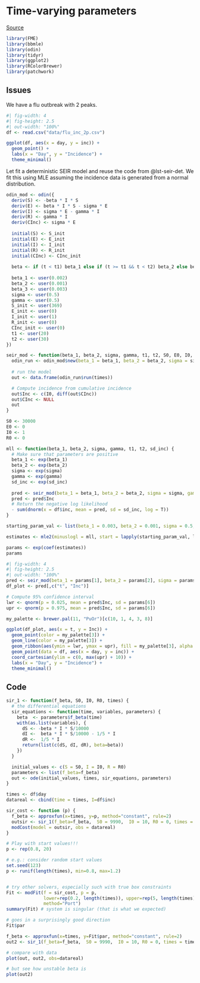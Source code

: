 # Time-varying parameters

[Source](https://stackoverflow.com/questions/67478946/in-r-fme-desolve-sir-fitting-time-varying-parameters)

```r
library(FME)
library(bbmle)
library(odin)
library(tidyr)
library(ggplot2)
library(RColorBrewer)
library(patchwork)
```

## Issues

We have a flu outbreak with 2 peaks.

```r
#| fig-width: 4
#| fig-height: 2.5
#| out-width: "100%"
df <- read.csv("data/flu_inc_2p.csv")

ggplot(df, aes(x = day, y = inc)) +
  geom_point() +
  labs(x = "Day", y = "Incidence") +
  theme_minimal()
```

Let fit a deterministic SEIR model and reuse the code from @lst-seir-det. We fit this using MLE assuming the incidence data is generated from a normal distribution.

```r
odin_mod <- odin({
  deriv(S) <- -beta * I * S
  deriv(E) <- beta * I * S - sigma * E
  deriv(I) <- sigma * E - gamma * I
  deriv(R) <- gamma * I
  deriv(CInc) <- sigma * E
  
  initial(S) <- S_init
  initial(E) <- E_init
  initial(I) <- I_init
  initial(R) <- R_init
  initial(CInc) <- CInc_init
  
  beta <- if (t < t1) beta_1 else if (t >= t1 && t < t2) beta_2 else beta_1
  
  beta_1 <- user(0.002)
  beta_2 <- user(0.001)
  beta_3 <- user(0.003)
  sigma <- user(0.5)
  gamma <- user(0.5)
  S_init <- user(369)
  E_init <- user(0)
  I_init <- user(1)
  R_init <- user(0)
  CInc_init <- user(0)
  t1 <- user(20)
  t2 <- user(30)
})

seir_mod <- function(beta_1, beta_2, sigma, gamma, t1, t2, S0, E0, I0, R0, times = 0:50) {
  odin_run <- odin_mod$new(beta_1 = beta_1, beta_2 = beta_2, sigma = sigma, gamma = gamma, t1 = t1, t2 = t2, S_init = S0, E_init = E0, I_init = I0, R_init = R0)
  
  # run the model
  out <- data.frame(odin_run$run(times))

  # Compute incidence from cumulative incidence
  out$Inc <- c(I0, diff(out$CInc))
  out$CInc <- NULL
  out
}

```

```r
S0 <- 30000
E0 <- 0
I0 <- 1
R0 <- 0

mll <- function(beta_1, beta_2, sigma, gamma, t1, t2, sd_inc) {
  # Make sure that parameters are positive
  beta_1 <- exp(beta_1)
  beta_2 <- exp(beta_2)
  sigma <- exp(sigma)
  gamma <- exp(gamma)
  sd_inc <- exp(sd_inc)
  
  pred <- seir_mod(beta_1 = beta_1, beta_2 = beta_2, sigma = sigma, gamma = gamma, t1 = t1, t2 = t2, S0 = S0, E0 = E0, I0 = I0, R0 = R0, times = 0:(length(df$inc) - 1))
  pred <- pred$Inc
  # Return the negative log likelihood
  - sum(dnorm(x = df$inc, mean = pred, sd = sd_inc, log = T))
}

starting_param_val <- list(beta_1 = 0.003, beta_2 = 0.001, sigma = 0.5, gamma = 0.5, t1 = 10, t2 = 15, sd_inc = 3)

estimates <- mle2(minuslogl = mll, start = lapply(starting_param_val, log), method = "Nelder-Mead")

params <- exp(coef(estimates))
params
```

```r
#| fig-width: 4
#| fig-height: 2.5
#| out-width: "100%"
pred <- seir_mod(beta_1 = params[1], beta_2 = params[2], sigma = params[3], gamma = params[4], t1 = params[5], t2 = params[6], S0 = S0, E0 = E0, I0 = I0, R0 = R0, times = df$day)
df_plot <- pred[,c("t", "Inc")]

# Compute 95% confidence interval
lwr <- qnorm(p = 0.025, mean = pred$Inc, sd = params[6])
upr <- qnorm(p = 0.975, mean = pred$Inc, sd = params[6])

my_palette <- brewer.pal(11, "PuOr")[c(10, 1, 4, 3, 8)]

ggplot(df_plot, aes(x = t, y = Inc)) +
  geom_point(color = my_palette[3]) +
  geom_line(color = my_palette[3]) +
  geom_ribbon(aes(ymin = lwr, ymax = upr), fill = my_palette[3], alpha = 0.15) +
  geom_point(data = df, aes(x = day, y = inc)) +
  coord_cartesian(ylim = c(0, max(upr) + 10)) +
  labs(x = "Day", y = "Incidence") +
  theme_minimal()
```

## Code

```r
sir_1 <- function(f_beta, S0, I0, R0, times) {
  # the differential equations
  sir_equations <- function(time, variables, parameters) {
    beta  <- parameters$f_beta(time)
    with(as.list(variables), {
      dS <- -beta * I * S/10000
      dI <-  beta * I * S/10000 - 1/5 * I
      dR <-  1/5 * I
      return(list(c(dS, dI, dR), beta=beta))
    })
  }

  initial_values <- c(S = S0, I = I0, R = R0)
  parameters <- list(f_beta=f_beta)
  out <- ode(initial_values, times, sir_equations, parameters)
}

times <- df$day
datareal <- cbind(time = times, I=df$inc)

sir_cost <- function (p) {
  f_beta <- approxfun(x=times, y=p, method="constant", rule=2)
  outsir <- sir_1(f_beta=f_beta,  S0 = 9990,  I0 = 10, R0 = 0, times = times)
  modCost(model = outsir, obs = datareal)
}

# Play with start values!!!
p <- rep(0.8, 20)

# e.g.: consider random start values
set.seed(123)
p <- runif(length(times), min=0.8, max=1.2)


# try other solvers, especially such with true box constraints
Fit <- modFit(f = sir_cost, p = p, 
              lower=rep(0.2, length(times)), upper=rep(5, length(times)), # box constraints
              method="Port")
summary(Fit) # system is singular (that is what we expected)

# goes in a surprisingly good direction
Fit$par

f_beta <- approxfun(x=times, y=Fit$par, method="constant", rule=2)
out2 <- sir_1(f_beta=f_beta,  S0 = 9990,  I0 = 10, R0 = 0, times = times)

# compare with data
plot(out, out2, obs=datareal)

# but see how unstable beta is
plot(out2) 
```

